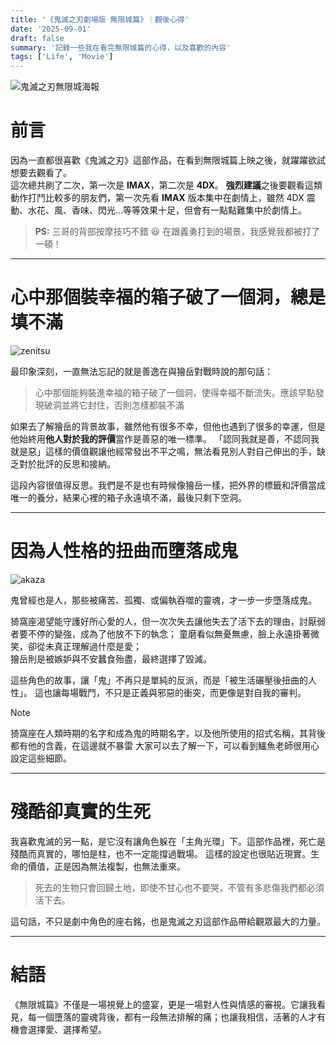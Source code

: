 ```yaml
---
title: '《鬼滅之刃劇場版 無限城篇》｜觀後心得'
date: '2025-09-01'
draft: false
summary: '記錄一些我在看完無限城篇的心得，以及喜歡的內容'
tags: ['Life', 'Movie']
---
```


<div className="flex justify-center">
  <Image
    src="/static/images/movie/demon-slayer-infinity-castle.webp"
    alt="鬼滅之刃無限城海報"
    width={400}
    height={600}
  />
</div>

# 前言

因為一直都很喜歡《鬼滅之刃》這部作品，在看到無限城篇上映之後，就躍躍欲試想要去觀看了。  
這次總共刷了二次，第一次是 **IMAX**，第二次是 **4DX**。
**強烈建議**之後要觀看這類動作打鬥比較多的朋友們，第一次先看 **IMAX** 版本集中在劇情上，雖然 4DX 震動、水花、風、香味、閃光...等等效果十足，但會有一點點難集中於劇情上。

> **PS:** 三哥的背部按摩技巧不錯 😆 在跟義勇打到的場景，我感覺我都被打了一頓！

---

# 心中那個裝幸福的箱子破了一個洞，總是填不滿

![zenitsu](/static/images/movie/zenitsu.webp)

最印象深刻，一直無法忘記的就是善逸在與獪岳對戰時說的那句話：

> 心中那個能夠裝進幸福的箱子破了一個洞，使得幸福不斷流失。應該早點發現破洞並將它封住，否則怎樣都裝不滿

如果去了解獪岳的背景故事，雖然他有很多不幸，但他也遇到了很多的幸運，但是他始終用**他人對於我的評價**當作是善惡的唯一標準。
「認同我就是善，不認同我就是惡」這樣的價值觀讓他經常發出不平之鳴，無法看見別人對自己伸出的手，缺乏對於批評的反思和接納。

這段內容很值得反思。我們是不是也有時候像獪岳一樣，把外界的標籤和評價當成唯一的養分，結果心裡的箱子永遠填不滿，最後只剩下空洞。

---

# 因為人性格的扭曲而墮落成鬼

![akaza](/static/images/movie/akaza.webp)

鬼曾經也是人，那些被痛苦、孤獨、或偏執吞噬的靈魂，才一步一步墮落成鬼。

猗窩座渴望能守護好所心愛的人，但一次次失去讓他失去了活下去的理由，討厭弱者要不停的變強，成為了他放不下的執念；
童磨看似無憂無慮，臉上永遠掛著微笑，卻從未真正理解過什麼是愛；  
獪岳則是被嫉妒與不安蠶食殆盡，最終選擇了毀滅。

這些角色的故事，讓「鬼」不再只是單純的反派，而是「被生活碾壓後扭曲的人性」。
這也讓每場戰鬥，不只是正義與邪惡的衝突，而更像是對自我的審判。

> [!NOTE]
> 猗窩座在人類時期的名字和成為鬼的時期名字，以及他所使用的招式名稱，其背後都有他的含義，在這邊就不暴雷
> 大家可以去了解一下，可以看到鱷魚老師很用心設定這些細節。

---

# 殘酷卻真實的生死

我喜歡鬼滅的另一點，是它沒有讓角色躲在「主角光環」下。這部作品裡，死亡是殘酷而真實的，哪怕是柱，也不一定能撐過戰場。
這樣的設定也很貼近現實。生命的價值，正是因為無法複製，也無法重來。

> 死去的生物只會回歸土地，即使不甘心也不要哭，不管有多悲傷我們都必須活下去。

這句話，不只是劇中角色的座右銘，也是鬼滅之刃這部作品帶給觀眾最大的力量。

---

# 結語

《無限城篇》不僅是一場視覺上的盛宴，更是一場對人性與情感的審視。它讓我看見，每一個墮落的靈魂背後，都有一段無法排解的痛；也讓我相信，活著的人才有機會選擇愛、選擇希望。
